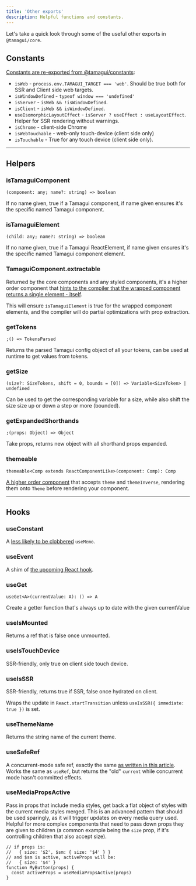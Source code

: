 ```yaml
---
title: 'Other exports'
description: Helpful functions and constants.
---
```


Let's take a quick look through some of the useful other exports in `@tamagui/core`.

## Constants

[Constants are re-exported from @tamagui/constants](https://github.com/tamagui/tamagui/blob/master/packages/constants/src/constants.ts):

- `isWeb` - `process.env.TAMAGUI_TARGET === 'web'`. Should be true both for SSR and Client side web targets.
- `isWindowDefined` - `typeof window === 'undefined'`
- `isServer` - `isWeb && !isWindowDefined`.
- `isClient` - `isWeb && isWindowDefined`.
- `useIsomorphicLayoutEffect` - `isServer ? useEffect : useLayoutEffect`. Helper for SSR rendering without warnings.
- `isChrome` - client-side Chrome
- `isWebTouchable` - web-only touch-device (client side only)
- `isTouchable` - True for any touch device (client side only).

---

## Helpers

### isTamaguiComponent

```tsx
(component: any; name?: string) => boolean
```

If no name given, true if a Tamagui component, if name given ensures it's the specific named Tamagui component.

### isTamaguiElement

```tsx
(child: any; name?: string) => boolean
```

If no name given, true if a Tamagui ReactElement, if name given ensures it's the specific named Tamagui component element.

### TamaguiComponent.extractable

Returned by the core components and any styled components, it's a higher order component that [hints to the compiler that the wrapped component returns a single element - itself](https://github.com/tamagui/tamagui/blob/296a71b74d3020a28e3bafd1abb748a67d535be4/packages/tamagui/src/views/Anchor.tsx#L22).

This will ensure `isTamaguiElement` is true for the wrapped component elements, and the compiler will do partial optimizations with prop extraction.

### getTokens

```tsx
;() => TokensParsed
```

Returns the parsed Tamagui config object of all your tokens, can be used at runtime to get values from tokens.

### getSize

```tsx
(size?: SizeTokens, shift = 0, bounds = [0]) => Variable<SizeToken> | undefined
```

Can be used to get the corresponding variable for a size, while also shift the size size up or down a step or more (bounded).

### getExpandedShorthands

```tsx
;(props: Object) => Object
```

Take props, returns new object with all shorthand props expanded.

### themeable

```tsx
themeable<Comp extends ReactComponentLike>(component: Comp): Comp
```

[A higher order component](https://github.com/tamagui/tamagui/blob/master/packages/core/src/helpers/themeable.tsx) that accepts `theme` and `themeInverse`, rendering them onto `Theme` before rendering your component.

---

## Hooks

### useConstant

A [less likely to be clobbered](https://reactjs.org/docs/hooks-faq.html#how-to-create-expensive-objects-lazily) `useMemo`.

### useEvent

A shim of [the upcoming React hook](https://github.com/reactjs/rfcs/blob/useevent/text/0000-useevent.md).

### useGet

```tsx
useGet<A>(currentValue: A): () => A
```

Create a getter function that's always up to date with the given currentValue

### useIsMounted

Returns a ref that is false once unmounted.

### useIsTouchDevice

SSR-friendly, only true on client side touch device.

### useIsSSR

SSR-friendly, returns true if SSR, false once hydrated on client.

Wraps the update in `React.startTransition` unless `useIsSSR({ immediate: true })` is set.

### useThemeName

Returns the string name of the current theme.

### useSafeRef

A concurrent-mode safe ref, exactly the same [as written in this article](https://dev.to/uhyo_/a-concurrent-mode-safe-version-of-useref-1325). Works the same as `useRef`, but returns the "old" `current` while concurrent mode hasn't committed effects.

### useMediaPropsActive

Pass in props that include media styles, get back a flat object of styles with the current media styles merged. This is an advanced pattern that should be used sparingly, as it will trigger updates on every media query used. Helpful for more complex components that need to pass down props they are given to children (a common example being the `size` prop, if it's controlling children that also accept size).

```tsx
// if props is:
//   { size: '$2', $sm: { size: '$4' } }
// and $sm is active, activeProps will be:
//   { size: '$4' }
function MyButton(props) {
  const activeProps = useMediaPropsActive(props)
}
```
